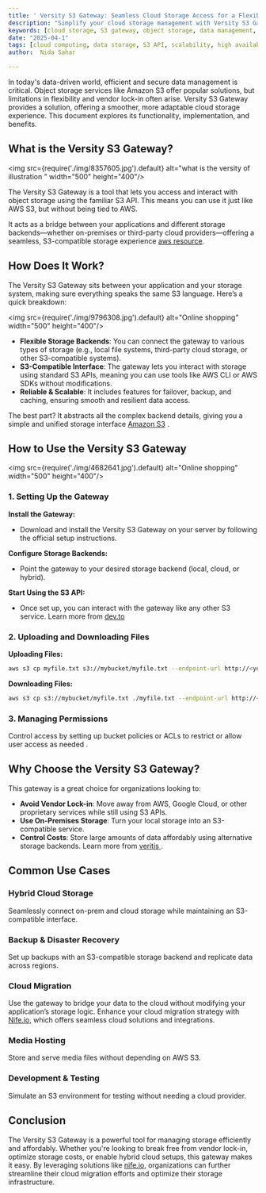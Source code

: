 ```yaml
---
title: ' Versity S3 Gateway: Seamless Cloud Storage Access for a Flexible Future'
description: "Simplify your cloud storage management with Versity S3 Gateway.  This S3-compatible solution offers flexibility across various storage backends, ensuring easy access and high availability.  Learn how to easily integrate it into your infrastructure."
keywords: [cloud storage, S3 gateway, object storage, data management, Versity, Amazon S3, cloud flexibility]
date: "2025-04-1"
tags: [cloud computing, data storage, S3 API, scalability, high availability]
author:  Nida Sahar

---
```




In today's data-driven world, efficient and secure data management is critical.  Object storage services like Amazon S3 offer popular solutions, but limitations in flexibility and vendor lock-in often arise. Versity S3 Gateway provides a solution, offering a smoother, more adaptable cloud storage experience. This document explores its functionality, implementation, and benefits.



## What is the Versity S3 Gateway?

<img src={require('./img/8357605.jpg').default} alt="what is the versity of illustration " width="500" height="400"/>
<br/>

The Versity S3 Gateway is a tool that lets you access and interact with object storage using the familiar S3 API. This means you can use it just like AWS S3, but without being tied to AWS. 



It acts as a bridge between your applications and different storage backends—whether on-premises or third-party cloud providers—offering a seamless, S3-compatible storage experience  [ aws resource](https://aws.amazon.com/storagegateway/file/s3/).

## How Does It Work?
The Versity S3 Gateway sits between your application and your storage system, making sure everything speaks the same S3 language. Here’s a quick breakdown:

<img src={require('./img/9796308.jpg').default} alt="Online shopping" width="500" height="400"/>
<br/>

- **Flexible Storage Backends**: You can connect the gateway to various types of storage (e.g., local file systems, third-party cloud storage, or other S3-compatible systems).
- **S3-Compatible Interface**: The gateway lets you interact with storage using standard S3 APIs, meaning you can use tools like AWS CLI or AWS SDKs without modifications.
- **Reliable & Scalable**: It includes features for failover, backup, and caching, ensuring smooth and resilient data access.

The best part? It abstracts all the complex backend details, giving you a simple and unified storage interface [Amazon S3](https://docs.aws.amazon.com/filegateway/latest/files3/file-gateway-concepts.html#:~:text=Learn%20about%20how%20Amazon%20S3%20File%20Gateway%20works%2C,architecture%2C%20basic%20configuration%2C%20operational%20capabilities%2C%20and%20use%20cases.) .

## How to Use the Versity S3 Gateway

<img src={require('./img/4682641.jpg').default} alt="Online shopping" width="500" height="400"/>
<br/>

### 1. Setting Up the Gateway

**Install the Gateway:**
- Download and install the Versity S3 Gateway on your server by following the official setup instructions.

**Configure Storage Backends:**
- Point the gateway to your desired storage backend (local, cloud, or hybrid).

**Start Using the S3 API:**
- Once set up, you can interact with the gateway like any other S3 service. Learn more from [dev.to ](https://dev.to/chathra222/setting-up-a-s3-file-gateway-on-a-ec2-windows-server-432h)

### 2. Uploading and Downloading Files

**Uploading Files:**
```sh
aws s3 cp myfile.txt s3://mybucket/myfile.txt --endpoint-url http://<your-gateway-url>:<port>
```

**Downloading Files:**
```sh
aws s3 cp s3://mybucket/myfile.txt ./myfile.txt --endpoint-url http://<your-gateway-url>:<port>
```

### 3. Managing Permissions
Control access by setting up bucket policies or ACLs to restrict or allow user access as needed .

## Why Choose the Versity S3 Gateway?
This gateway is a great choice for organizations looking to:

- **Avoid Vendor Lock-in**: Move away from AWS, Google Cloud, or other proprietary services while still using S3 APIs.
- **Use On-Premises Storage**: Turn your local storage into an S3-compatible service.
- **Control Costs**: Store large amounts of data affordably using alternative storage backends. Learn more from  [veritis ](https://www.veritis.com/blog/aws-storage-gateway-a-bridge-to-hybrid-cloud-storage/) .

## Common Use Cases

### Hybrid Cloud Storage
Seamlessly connect on-prem and cloud storage while maintaining an S3-compatible interface.

### Backup & Disaster Recovery
Set up backups with an S3-compatible storage backend and replicate data across regions.

### Cloud Migration
Use the gateway to bridge your data to the cloud without modifying your application’s storage logic.
Enhance your cloud migration strategy with [Nife.io](https://nife.io/solutions/Cloud%20Migration), which offers seamless cloud solutions and integrations.

### Media Hosting
Store and serve media files without depending on AWS S3.

### Development & Testing
Simulate an S3 environment for testing without needing a cloud provider.

## Conclusion
The Versity S3 Gateway is a powerful tool for managing storage efficiently and affordably. Whether you're looking to break free from vendor lock-in, optimize storage costs, or enable hybrid cloud setups, this gateway makes it easy.
By leveraging solutions like [ nife.io](https://nife.io/), organizations can further streamline their cloud migration efforts and optimize their storage infrastructure.
